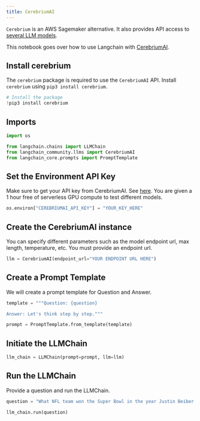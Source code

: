```yaml
---
title: CerebriumAI
---
```


`Cerebrium` is an AWS Sagemaker alternative. It also provides API access to [several LLM models](https://docs.cerebrium.ai/cerebrium/prebuilt-models/deployment).

This notebook goes over how to use Langchain with [CerebriumAI](https://docs.cerebrium.ai/introduction).

## Install cerebrium
The `cerebrium` package is required to use the `CerebriumAI` API. Install `cerebrium` using `pip3 install cerebrium`.


```python
# Install the package
!pip3 install cerebrium
```

## Imports


```python
import os

from langchain.chains import LLMChain
from langchain_community.llms import CerebriumAI
from langchain_core.prompts import PromptTemplate
```

## Set the Environment API Key
Make sure to get your API key from CerebriumAI. See [here](https://dashboard.cerebrium.ai/login). You are given a 1 hour free of serverless GPU compute to test different models.


```python
os.environ["CEREBRIUMAI_API_KEY"] = "YOUR_KEY_HERE"
```

## Create the CerebriumAI instance
You can specify different parameters such as the model endpoint url, max length, temperature, etc. You must provide an endpoint url.


```python
llm = CerebriumAI(endpoint_url="YOUR ENDPOINT URL HERE")
```

## Create a Prompt Template
We will create a prompt template for Question and Answer.


```python
template = """Question: {question}

Answer: Let's think step by step."""

prompt = PromptTemplate.from_template(template)
```

## Initiate the LLMChain


```python
llm_chain = LLMChain(prompt=prompt, llm=llm)
```

## Run the LLMChain
Provide a question and run the LLMChain.


```python
question = "What NFL team won the Super Bowl in the year Justin Beiber was born?"

llm_chain.run(question)
```
